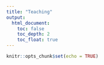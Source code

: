 ```yaml
---
title: "Teaching"
output:
  html_document:
    toc: false
    toc_depth: 2
    toc_float: true
---
```


```r
knitr::opts_chunk$set(echo = TRUE)
```
